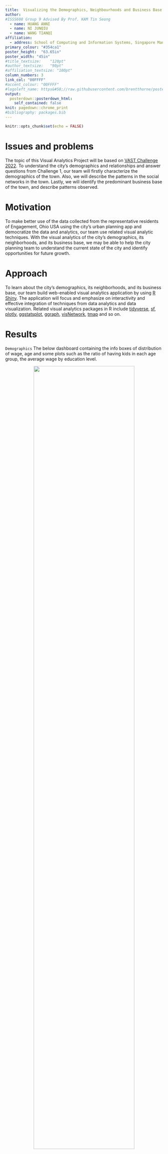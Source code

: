```yaml
---
title:  Visualizing the Demographics, Neighbourhoods and Business Base
author:
#ISSS608 Group 9 Advised By Prof. KAM Tin Seong  
  - name: HUANG ANNI
  - name: NI JUNQIU
  - name: WANG TIANQI
affiliation:
  - address: School of Computing and Information Systems, Singapore Management University
primary_colour: "#354ca1"
poster_height:	"63.65in"
poster_width: "45in"
#title_textsize:	"120pt"
#author_textsize:	"90pt"
#affiliation_textsize: "100pt"
column_numbers: 3
link_col: "00FFFF"
#accent_colour: "00FFFF"
#logoleft_name: https&#58;//raw.githubusercontent.com/brentthorne/posterdown/master/images/betterhexlogo.png
output: 
  posterdown::posterdown_html:
    self_contained: false
knit: pagedown::chrome_print
#bibliography: packages.bib
---
```

<style>
.title_container {
    height: calc(63.65in * 0.06);
}
.poster_body_wrap{
    height: calc(63.65in * 0.92);
}
img {
    margin-top: 0.001cm;
}
</style>


```r
knitr::opts_chunk$set(echo = FALSE)
```

# Issues and problems

The topic of this Visual Analytics Project will be based on [VAST Challenge 2022](https://vast-challenge.github.io/2022/). To understand the city's demographics and relationships and answer questions from Challenge 1, our team will firstly characterize the demographics of the town. Also, we will describe the patterns in the social networks in the town. Lastly, we will identify the predominant business base of the town, and describe patterns observed.

# Motivation

To make better use of the data collected from the representative residents of Engagement, Ohio USA using the city's urban planning app and democratize the data and analytics, our team use related visual analytic techniques. With the visual analytics of the city's demographics, its neighborhoods, and its business base, we may be able to help the city planning team to understand the current state of the city and identify opportunities for future growth.

# Approach

To learn about the city's demographics, its neighborhoods, and its business base, our team build web-enabled visual analytics application by using [R Shiny](https://shiny.rstudio.com/). The application will focus and emphasize on interactivity and effective integration of techniques from data analytics and data visualization. Related visual analytics packages in R include [tidyverse](https://www.tidyverse.org/), [sf](https://www.rdocumentation.org/packages/sf/versions/0.1-1), [plotly](https://plotly.com/), [ggstatsplot](https://indrajeetpatil.github.io/ggstatsplot/), [ggraph](https://www.data-imaginist.com/2017/ggraph-introduction-layouts/), [visNetwork](https://cran.r-project.org/web/packages/visNetwork/vignettes/Introduction-to-visNetwork.html), [tmap](https://cran.r-project.org/web/packages/tmap/vignettes/tmap-getstarted.html) and so on.

# Results

`Demographics` The below dashboard containing the info boxes of distribution of wage, age and some plots such as the ratio of having kids in each age group, the average wage by education level.

<p align="center">
<img src="poster_images/poster1-1.png" width="80%">
</p>

`Demographics and Wage` There's a shift of wage decreasing from March to November. People with higher education level has a significantly higher wage at any time.

<p align="center">
<img src="poster_images/poster1-2.png" width="80%">
</p>

<p align="center">
<img src="poster_images/poster1-3.png" width="85%">
</p>

`Demographics and Expenditure` The below heatmap shows average daily expense of residents, where we can tell that people spend more money on Saturday and Sunday.

<p align="center">
<img src="poster_images/poster1-7.png" width="85%">
</p>

What's more, happy people spend more money compared to less happy people with the same income, while "really sad" people earn a lot but do not spend more.The average spending on each category is quite stable and people spend most of their money on food.

<p align="center">
<img src="poster_images/poster1-8.png" width="80%">

<p align="center">
<img src="poster_images/poster1-9.png" width="80%">
</p>

`Social Network` There is a significant change of the network of the city from 2022 March to 2023 March. The participant id displays for those who have higher betweenness centrality in the network. The betweenness centrality of participants decreases from 2022 March to 2023 March. That means in 2023 March, participants are more likely to interacting directly to each other compared to 2022 March when there are more participants can be seen as “bridges”.

With respect to different groups of participants, the visualization of the network also suggests that participants with higher centrality and more interactions with other person tend to have higher level of joviality. 

<p align="center">
<img src="poster_images/poster2-1.png" width="101%">
</p>

`Social Network with Groups` The group is closer for “High School or College” participants, while the group is loose among “Low” education level participants who seldom interact with each other. Moreover, for groups except “Low” education level, they all demonstrated increasing connections within each group after one year.

<p align="center">
<img src="poster_images/poster2-3.png" width="101%">
</p>

`Individual Participants in the Social Network` As shown in previous graphs, we can identify participants who are more influential in the network. To further analyze those social influencers, we use visNetwork to interactively visualize the network by selecting the id of a specific participant. For example, we can choose id 566 who have higher centrality in 2022 March and visualize its network.

<p align="center">
<img src="poster_images/poster2-7.png" width="80%">
</p>

`City Map` The City of Engagement has total no. of 1,042 buildings that consist of 1,517 apartments, 253 employers, 12 pubs, 20 restaurants and 4 schools. Commercial buildings are mainly in the central areas in the city and are surrounded by residential buildings. Employers, pubs, and restaurants are also mainly located in these commercial buildings. Schools are mainly located next to residential areas. North-west region has more apartments as compared to east and south areas where fewer apartments are built. 

<p align="center">
<img src="poster_images/poster3-1.png" width="75%">
</p>

`Cost Analysis` From the visualization, it seems those apartments located in central areas could have higher rental cost while apartments in the rural areas generally have lower rental cost.

<p align="center">
<img src="poster_images/poster3-2.png" width="85%">
</p>

`Check-in Analysis` Pub-1344 in central region has relatively high no. of check-ins, i.e., appear to be prosperous over the study period, as compared to other pubs in the town. Pub-444 in south region appear to be struggling in business due to lowest no. of check-ins. For restaurants, restaurant-1346 and restaurant-1801 have the lowest and highest no. of check-ins respectively but both are located in the north-west region. 

<p align="center">
<img src="poster_images/poster3-4.png" width="85%">
</p>

<p align="center">
<img src="poster_images/poster3-5.png" width="83%">
</p>

`Revenue Analysis` Pub-893 in central region has the highest revenue per customer whereas pub-443 in the east region has the lowest revenue per customer. Take note that pub-443 also has relatively lower no. of check-ins.

<p align="center">
<img src="poster_images/poster3-8.png" width="85%">
</p>

For restaurant, interestingly that most of the restaurants have constant revenue per customer. Only restaurant-1349 in central region has a sudden peak of revenue per customer in Apr 2023. 

<p align="center">
<img src="poster_images/poster3-9.png" width="85%">
</p>

From the pairwise test, it can be concluded that there’s significant difference in revenue for pubs and restaurants located in different regions due to the small p value. There’s correlation between revenue and food or pub cost too as shown in the correlation test. 

<p align="center">
<img src="poster_images/poster3-10.png" width="80%">
</p>

<p align="center">
<img src="poster_images/poster3-11.png" width="80%">
</p>

# Future Work
To provide better user interactivity experience, we can further combine the social network and business base analysis to the demographics. By adding more features from the network analysis and business base analysis to the demographics interactivity, we may gain more insights to help the city planning team to find opportunities for future growth. We can also consider identify the traffic of the city and the daily routines of the participants to better describe the patterns of life. What's more, we can consider the financial status of Engagement to evaluate the financial health of the city. In the future, we can apply similar techniques to other cities to help the city planning teams or other stakeholders to enhance the development of the city and solve other possible problems.


```r
knitr::write_bib(c('knitr','rmarkdown','posterdown','pagedown'), 'packages.bib')
```

